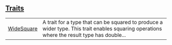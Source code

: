 
## [Traits](./core-num-traits-ops-widesquare-traits)

| | |
|:---|:---|
| [WideSquare](./core-num-traits-ops-widesquare-WideSquare) | A trait for a type that can be squared to produce a wider type. This trait enables squaring operations where the result type has double... |
